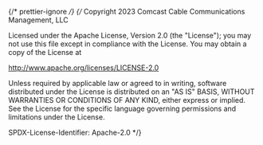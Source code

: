 ﻿{/* prettier-ignore */}
{/*
Copyright 2023 Comcast Cable Communications Management, LLC

Licensed under the Apache License, Version 2.0 (the "License");
you may not use this file except in compliance with the License.
You may obtain a copy of the License at

http://www.apache.org/licenses/LICENSE-2.0

Unless required by applicable law or agreed to in writing, software
distributed under the License is distributed on an "AS IS" BASIS,
WITHOUT WARRANTIES OR CONDITIONS OF ANY KIND, either express or implied.
See the License for the specific language governing permissions and
limitations under the License.

SPDX-License-Identifier: Apache-2.0
\*/}


<Meta of={CardStories} />

<Title />

Cards are very configurable. Cards is the foundational basis for all other card variations.

## Source

https://github.com/rdkcentral/Lightning-UI-Components/blob/develop/packages/%40lightningjs/ui-components/src/components/Card/Card.js

## Usage

Cards work by providing many of the relevant properties from TextBox, Surface, and Tile.

```js
import { Card } from '@lightningjs/ui-components';

class Basic extends lng.Component {
  static _template() {
    return {
      Card: {
        type: Card,
        title: 'Card'
      }
    };
  }
}
```

## API

### Properties

| name  | type             | required | default   | description             |
| ----- | ---------------- | -------- | --------- | ----------------------- |
| title | string \| object | false    | undefined | headline of the content |

### Style Properties

| name              | type             | description                                                                  |
| ----------------- | ---------------- | ---------------------------------------------------------------------------- |
| backgroundColor   | string           | color of the card                                                            |
| paddingHorizontal | number           | padding on the x-axis between the right and left of the card and its content |
| paddingVertical   | number           | padding on the y-axis between the top and bottom of the card and its content |
| radius            | number \| array  | corner radius of card                                                        |
| titleTextStyle    | string \| object | text style for the title text                                                |
